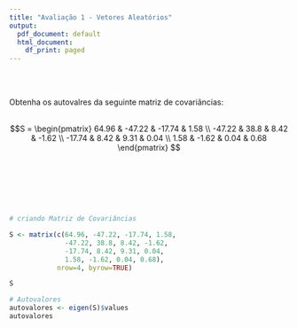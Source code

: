```yaml
---
title: "Avaliação 1 - Vetores Aleatórios"
output:
  pdf_document: default
  html_document:
    df_print: paged
---
```


<br>
<br>

Obtenha os autovalres da seguinte matriz de covariâncias:
<br>
<br>

$$S = \begin{pmatrix}
  64.96 & -47.22 & -17.74 & 1.58 \\
  -47.22 & 38.8 & 8.42 & -1.62 \\
  -17.74 & 8.42 & 9.31 & 0.04 \\
  1.58 & -1.62 & 0.04 & 0.68
\end{pmatrix} $$

<br>
<br>
<br>
<br>
<br>

```r
# criando Matriz de Covariâncias

S <- matrix(c(64.96, -47.22, -17.74, 1.58,
              -47.22, 38.8, 8.42, -1.62,
              -17.74, 8.42, 9.31, 0.04,
              1.58, -1.62, 0.04, 0.68),
            nrow=4, byrow=TRUE)

S

# Autovalores
autovalores <- eigen(S)$values
autovalores
```